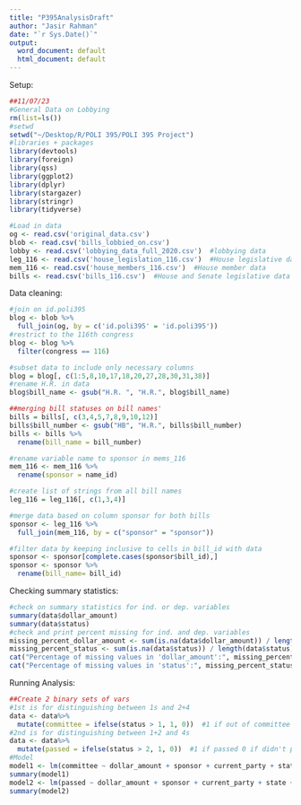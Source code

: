 ```yaml
---
title: "P395AnalysisDraft"
author: "Jasir Rahman"
date: "`r Sys.Date()`"
output:
  word_document: default
  html_document: default
---
```


Setup:
```r
##11/07/23
#General Data on Lobbying
rm(list=ls())  
#setwd
setwd("~/Desktop/R/POLI 395/POLI 395 Project")
#libraries + packages
library(devtools)
library(foreign)
library(qss)
library(ggplot2)
library(dplyr)
library(stargazer)
library(stringr)
library(tidyverse)

#Load in data
og <- read.csv('original_data.csv')
blob <- read.csv('bills_lobbied_on.csv')  
lobby <- read.csv('lobbying_data_full_2020.csv')  #lobbying data
leg_116 <- read.csv('house_legislation_116.csv')  #House legislative data
mem_116 <- read.csv('house_members_116.csv')  #House member data
bills <- read.csv('bills_116.csv')  #House and Senate legislative data

```

Data cleaning:
```r
#join on id.poli395
blog <- blob %>% 
  full_join(og, by = c('id.poli395' = 'id.poli395'))
#restrict to the 116th congress
blog <- blog %>% 
  filter(congress == 116)

#subset data to include only necessary columns
blog = blog[, c(1:5,8,10,17,18,20,27,28,30,31,38)]
#rename H.R. in data
blog$bill_name <- gsub("H.R. ", "H.R.", blog$bill_name)

##merging bill statuses on bill names'
bills = bills[, c(3,4,5,7,8,9,10,12)]
bills$bill_number <- gsub("HB", "H.R.", bills$bill_number)
bills <- bills %>% 
  rename(bill_name = bill_number)

#rename variable name to sponsor in mems_116
mem_116 <- mem_116 %>%
  rename(sponsor = name_id)

#create list of strings from all bill names 
leg_116 = leg_116[, c(1,3,4)]

#merge data based on column sponsor for both bills
sponsor <- leg_116 %>%
  full_join(mem_116, by = c("sponsor" = "sponsor"))

#filter data by keeping inclusive to cells in bill_id with data
sponsor <- sponsor[complete.cases(sponsor$bill_id),]
sponsor <- sponsor %>% 
  rename(bill_name= bill_id)
```

Checking summary statistics:
```r
#check on summary statistics for ind. or dep. variables
summary(data$dollar_amount)
summary(data$status)
#check and print percent missing for ind. and dep. variables
missing_percent_dollar_amount <- sum(is.na(data$dollar_amount)) / length(data$dollar_amount) * 100
missing_percent_status <- sum(is.na(data$status)) / length(data$status) * 100
cat("Percentage of missing values in 'dollar_amount':", missing_percent_dollar_amount, "%\n")
cat("Percentage of missing values in 'status':", missing_percent_status, "%\n")
```

Running Analysis: 

```r
##Create 2 binary sets of vars
#1st is for distinguishing between 1s and 2+4
data <- data%>% 
  mutate(committee = ifelse(status > 1, 1, 0))  #1 if out of committee 0 if not out
#2nd is for distinguishing between 1+2 and 4s
data <- data%>% 
  mutate(passed = ifelse(status > 2, 1, 0))  #1 if passed 0 if didn't pass
#Model
model1 <- lm(committee ~ dollar_amount + sponsor + current_party + state + registrant_name, data = data)
summary(model1)
model2 <- lm(passed ~ dollar_amount + sponsor + current_party + state + registrant_name, data = data)
summary(model2)
```


